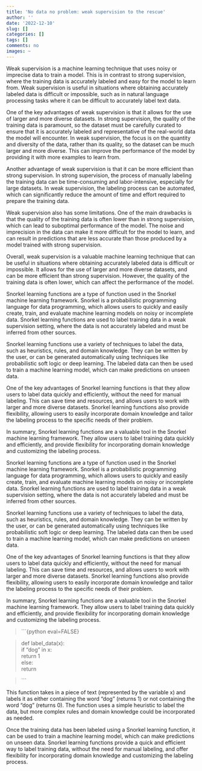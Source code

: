 ```yaml
---
title: 'No data no problem: weak supervision to the rescue'
author: ''
date: '2022-12-10'
slug: []
categories: []
tags: []
comments: no
images: ~
---
```



Weak supervision is a machine learning technique that uses noisy or imprecise data to train a model. This is in contrast to strong supervision, where the training data is accurately labeled and easy for the model to learn from. Weak supervision is useful in situations where obtaining accurately labeled data is difficult or impossible, such as in natural language processing tasks where it can be difficult to accurately label text data.

One of the key advantages of weak supervision is that it allows for the use of larger and more diverse datasets. In strong supervision, the quality of the training data is paramount, so the dataset must be carefully curated to ensure that it is accurately labeled and representative of the real-world data the model will encounter. In weak supervision, the focus is on the quantity and diversity of the data, rather than its quality, so the dataset can be much larger and more diverse. This can improve the performance of the model by providing it with more examples to learn from.

Another advantage of weak supervision is that it can be more efficient than strong supervision. In strong supervision, the process of manually labeling the training data can be time-consuming and labor-intensive, especially for large datasets. In weak supervision, the labeling process can be automated, which can significantly reduce the amount of time and effort required to prepare the training data.

Weak supervision also has some limitations. One of the main drawbacks is that the quality of the training data is often lower than in strong supervision, which can lead to suboptimal performance of the model. The noise and imprecision in the data can make it more difficult for the model to learn, and can result in predictions that are less accurate than those produced by a model trained with strong supervision.

Overall, weak supervision is a valuable machine learning technique that can be useful in situations where obtaining accurately labeled data is difficult or impossible. It allows for the use of larger and more diverse datasets, and can be more efficient than strong supervision. However, the quality of the training data is often lower, which can affect the performance of the model.

Snorkel learning functions are a type of function used in the Snorkel machine learning framework. Snorkel is a probabilistic programming language for data programming, which allows users to quickly and easily create, train, and evaluate machine learning models on noisy or incomplete data. Snorkel learning functions are used to label training data in a weak supervision setting, where the data is not accurately labeled and must be inferred from other sources.

Snorkel learning functions use a variety of techniques to label the data, such as heuristics, rules, and domain knowledge. They can be written by the user, or can be generated automatically using techniques like probabilistic soft logic or deep learning. The labeled data can then be used to train a machine learning model, which can make predictions on unseen data.

One of the key advantages of Snorkel learning functions is that they allow users to label data quickly and efficiently, without the need for manual labeling. This can save time and resources, and allows users to work with larger and more diverse datasets. Snorkel learning functions also provide flexibility, allowing users to easily incorporate domain knowledge and tailor the labeling process to the specific needs of their problem.

In summary, Snorkel learning functions are a valuable tool in the Snorkel machine learning framework. They allow users to label training data quickly and efficiently, and provide flexibility for incorporating domain knowledge and customizing the labeling process.

Snorkel learning functions are a type of function used in the Snorkel machine learning framework. Snorkel is a probabilistic programming language for data programming, which allows users to quickly and easily create, train, and evaluate machine learning models on noisy or incomplete data. Snorkel learning functions are used to label training data in a weak supervision setting, where the data is not accurately labeled and must be inferred from other sources.

Snorkel learning functions use a variety of techniques to label the data, such as heuristics, rules, and domain knowledge. They can be written by the user, or can be generated automatically using techniques like probabilistic soft logic or deep learning. The labeled data can then be used to train a machine learning model, which can make predictions on unseen data.

One of the key advantages of Snorkel learning functions is that they allow users to label data quickly and efficiently, without the need for manual labeling. This can save time and resources, and allows users to work with larger and more diverse datasets. Snorkel learning functions also provide flexibility, allowing users to easily incorporate domain knowledge and tailor the labeling process to the specific needs of their problem.

In summary, Snorkel learning functions are a valuable tool in the Snorkel machine learning framework. They allow users to label training data quickly and efficiently, and provide flexibility for incorporating domain knowledge and customizing the labeling process.

> ```{python eval=FALSE}

> def label_data(x):  
  if "dog" in x:  
    return 1  
  else:  
    return

> ```



This function takes in a piece of text (represented by the variable x) and labels it as either containing the word "dog" (returns 1) or not containing the word "dog" (returns 0). The function uses a simple heuristic to label the data, but more complex rules and domain knowledge could be incorporated as needed.

Once the training data has been labeled using a Snorkel learning function, it can be used to train a machine learning model, which can make predictions on unseen data. Snorkel learning functions provide a quick and efficient way to label training data, without the need for manual labeling, and offer flexibility for incorporating domain knowledge and customizing the labeling process.
